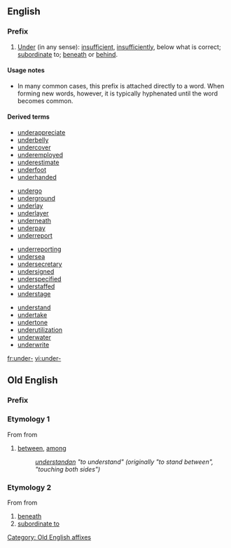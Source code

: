 ==English==

===Prefix===
{{infl|en|prefix}}

# [[under|Under]] (in any sense): [[insufficient]], [[insufficiently]], below what is correct; [[subordinate]] to; [[beneath]] or [[behind]].

====Usage notes====
* In many common cases, this prefix is attached directly to a word. When forming new words, however, it is typically hyphenated until the word becomes common.

====Derived terms====
{{top4}}
* [[underappreciate]]
* [[underbelly]]
* [[undercover]]
* [[underemployed]]
* [[underestimate]]
* [[underfoot]]
* [[underhanded]]
{{mid4}}
* [[undergo]] <!-- maybe? -->
* [[underground]]
* [[underlay]]
* [[underlayer]]
* [[underneath]]
* [[underpay]]
* [[underreport]]
{{mid4}}
* [[underreporting]]
* [[undersea]]
* [[undersecretary]]
* [[undersigned]]
* [[underspecified]]
* [[understaffed]]
* [[understage]]
{{mid4}}
* [[understand]] <!-- maybe? -->
* [[undertake]] <!-- maybe? -->
* [[undertone]]
* [[underutilization]]
* [[underwater]]
* [[underwrite]]
{{bottom4}}

[[fr:under-]]
[[vi:under-]]


==Old English==

===Prefix===
{{infl|ang|prefix|cat=prefixes}}

===Etymology 1===
From {{proto|Germanic|under-|lang=ang}} from {{proto|Indo-European|nter-|between, among|lang=ang}}

# [[between]], [[among]]
#: ''[[understandan]] "to understand" (originally "to stand between", "touching both sides")'' 

===Etymology 2===
From {{proto|Germanic|under-|lang=ang}} from {{proto|Indo-European|ndhero-|lower|lang=ang}}

# [[beneath]]
# [[subordinate to]]

[[Category: Old English affixes]]